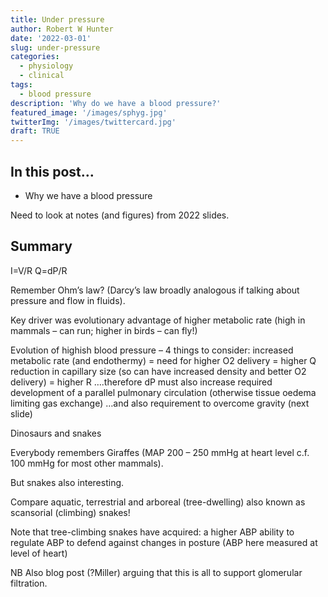 ```yaml
---
title: Under pressure
author: Robert W Hunter
date: '2022-03-01'
slug: under-pressure
categories:
  - physiology
  - clinical
tags:
  - blood pressure
description: 'Why do we have a blood pressure?'
featured_image: '/images/sphyg.jpg'
twitterImg: '/images/twittercard.jpg'
draft: TRUE
---
```


## In this post...

- Why we have a blood pressure

Need to look at notes (and figures) from 2022 slides.  


## Summary

I=V/R
Q=dP/R


Remember Ohm’s law?  (Darcy’s law broadly analogous if talking about pressure and flow in fluids).  

Key driver was evolutionary advantage of higher metabolic rate (high in mammals – can run; higher in birds – can fly!)

Evolution of highish blood pressure – 4 things to consider:
increased metabolic rate (and endothermy) = need for higher O2 delivery = higher Q
reduction in capillary size (so can have increased density and better O2 delivery) = higher R ….therefore dP must also increase
required development of a parallel pulmonary circulation (otherwise tissue oedema limiting gas exchange)
…and also requirement to overcome gravity (next slide)


Dinosaurs and snakes

Everybody remembers Giraffes (MAP 200 – 250 mmHg at heart level c.f. 100 mmHg for most other mammals).  

But snakes also interesting.  

Compare aquatic, terrestrial and arboreal (tree-dwelling) also known as scansorial (climbing) snakes!

Note that tree-climbing snakes have acquired:
a higher ABP
ability to regulate ABP to defend against changes in posture (ABP here measured at level of heart) 

NB Also blog post (?Miller) arguing that this is all to support glomerular filtration.  

